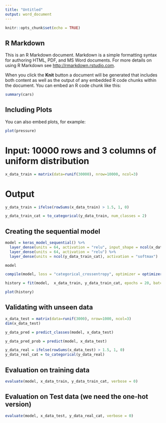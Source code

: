 ---
title: "Untitled"
output: word_document
---

```{r setup, include=FALSE}
knitr::opts_chunk$set(echo = TRUE)
```

## R Markdown

This is an R Markdown document. Markdown is a simple formatting syntax for authoring HTML, PDF, and MS Word documents. For more details on using R Markdown see <http://rmarkdown.rstudio.com>.

When you click the **Knit** button a document will be generated that includes both content as well as the output of any embedded R code chunks within the document. You can embed an R code chunk like this:

```{r cars}
summary(cars)
```

## Including Plots

You can also embed plots, for example:

```{r pressure, echo=FALSE}
plot(pressure)
```

# Input: 10000 rows and 3 columns of uniform distribution


```{r}
x_data_train = matrix(data=runif(30000), nrow=10000, ncol=3)
```


# Output
```{r}
y_data_train = ifelse(rowSums(x_data_train) > 1.5, 1, 0)
```


```{r}
y_data_train_cat = to_categorical(y_data_train, num_classes = 2)
```

## Creating the sequential model
```{r}

model = keras_model_sequential() %>%   
  layer_dense(units = 64, activation = "relu", input_shape = ncol(x_data_train)) %>%
  layer_dense(units = 64, activation = "relu") %>%
  layer_dense(units = ncol(y_data_train_cat), activation = "softmax")

model
```

```{r}
compile(model, loss = "categorical_crossentropy", optimizer = optimizer_rmsprop(), metrics = "accuracy")

history = fit(model,  x_data_train, y_data_train_cat, epochs = 20, batch_size = 128, validation_split = 0.2)

plot(history)
```
## Validating with unseen data

```{r}
x_data_test = matrix(data=runif(3000), nrow=1000, ncol=3)
dim(x_data_test) 
```

```{r}
y_data_pred = predict_classes(model, x_data_test)

y_data_pred_prob = predict(model, x_data_test)
```



```{r}
y_data_real = ifelse(rowSums(x_data_test) > 1.5, 1, 0)
y_data_real_cat = to_categorical(y_data_real)
```


## Evaluation on training data

```{r}
evaluate(model, x_data_train, y_data_train_cat, verbose = 0)
```


## Evaluation on Test data (we need the one-hot version)

```{r}
evaluate(model, x_data_test, y_data_real_cat, verbose = 0)
```



